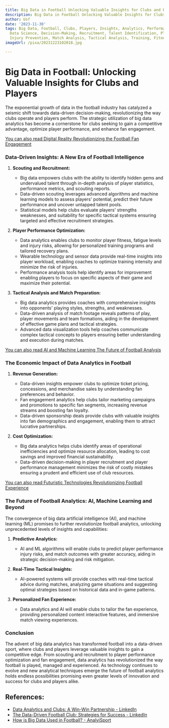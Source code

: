 ```yaml
---
title: Big Data in Football Unlocking Valuable Insights for Clubs and Players
description: Big Data in Football Unlocking Valuable Insights for Clubs and Players
author: Usf
date: '2023-11-30'
tags: Big Data, Football, Clubs, Players, Insights, Analytics, Performance, Strategy,
  Data Science, Decision-Making, Recruitment, Talent Identification, Player Development,
  Injury Prevention, Match Analysis, Tactical Analysis, Training, Fitness, Coaching
imageUrl: /pixa/20231223102018.jpg

---
```

# **Big Data in Football: Unlocking Valuable Insights for Clubs and Players**

The exponential growth  of data in the  football industry has catalyzed a seismic shift towards data-driven decision-making,  revolutionizing the way clubs operate and players perform. The strategic utilization of big data analytics  has become a cornerstone for clubs seeking to gain a competitive advantage, optimize player performance,  and enhance fan  engagement.

[You can also read Digital Reality  Revolutionizing  the Football Fan Engagement](Digital%20Reality%20Revolutionizing%20the%20Football%20Fan%20Engagement)


###  **Data-Driven Insights: A New Era  of Football Intelligence**

1. **Scouting and Recruitment:**

   - Big data empowers clubs  with the ability to identify hidden gems and undervalued talent through in-depth analysis of  player statistics, performance metrics, and scouting  reports.
   - Data-driven scouting leverages advanced algorithms and machine learning models to assess players' potential, predict  their future performance and uncover untapped talent pools.
   - Statistical models help clubs evaluate  players' strengths weaknesses, and suitability for specific tactical systems ensuring targeted and effective recruitment strategies.

2. **Player Performance Optimization:**

   - Data analytics enables clubs to monitor  player fitness, fatigue levels and injury  risks, allowing for personalized training programs and tailored recovery plans.
    - Wearable technology and sensor data provide real-time insights into player workload, enabling coaches to optimize training intensity and minimize the risk of  injuries.
   - Performance analysis tools  help identify areas for improvement  enabling players to  focus on  specific aspects of their game and  maximize  their potential.

3. **Tactical Analysis and Match Preparation:**

     - Big data analytics provides coaches with comprehensive insights into opponents' playing styles, strengths, and weaknesses.
   - Data-driven analysis of match  footage reveals patterns of play, player movements and team formations, aiding in the development  of effective game plans and tactical strategies.
    - Advanced data visualization tools help coaches communicate complex  tactical concepts to players ensuring  better understanding and execution during matches.

[You can  also read AI and Machine Learning The Future of Football Analysis](AI%20and%20Machine%20Learning%20The%20Future%20of%20Football%20Analysis)


### **The Economic Impact of Data Analytics in Football**

1. **Revenue Generation:**

    -  Data-driven insights empower clubs to optimize ticket  pricing, concessions, and  merchandise sales by understanding fan preferences and behavior.
   - Fan engagement analytics help clubs tailor marketing  campaigns and promotions to specific fan segments, increasing revenue streams and boosting fan loyalty.
   - Data-driven sponsorship deals provide clubs with valuable  insights into fan demographics and engagement, enabling them to attract lucrative partnerships.

2. **Cost Optimization:**

   - Big data analytics helps clubs identify areas of operational inefficiencies and optimize resource allocation, leading to cost savings and improved financial sustainability.
    - Data-driven decision-making in player recruitment and player  performance management minimizes  the risk of  costly mistakes ensuring  a prudent and efficient  use of club resources.

[You can also read Futuristic  Technologies Revolutionizing Football Experience](Futuristic%20Technologies%20Revolutionizing%20Football%20Experience)


### **The Future  of Football Analytics: AI, Machine Learning and  Beyond**

The convergence of big data artificial intelligence  (AI), and machine learning (ML)  promises  to further revolutionize football analytics, unlocking unprecedented levels of insights and capabilities:

1. **Predictive Analytics:**

   - AI and ML algorithms will enable clubs to predict player performance  injury risks, and match outcomes with greater accuracy, aiding in strategic decision-making and risk mitigation.

2. **Real-Time Tactical  Insights:**

   - AI-powered systems will provide coaches with real-time tactical advice during matches,  analyzing game situations and suggesting optimal strategies based on historical data and in-game  patterns.

3. **Personalized Fan Experience:**

   - Data analytics and AI will enable clubs to tailor  the fan experience, providing personalized content interactive features, and immersive match  viewing experiences.

### **Conclusion**

The advent of  big data analytics has transformed football into a data-driven sport, where clubs and players leverage valuable  insights to  gain a competitive edge. From scouting and  recruitment to player performance optimization and fan engagement, data analytics has revolutionized the way football is played, managed and experienced. As technology continues to evolve and new analytical techniques emerge the future of football analytics  holds endless possibilities promising  even greater levels of innovation and success  for  clubs  and players alike.

## References:
- [Data Analytics and Clubs: A Win-Win Partnership - LinkedIn](https://www.linkedin.com/pulse/data-analytics-clubs-win-win-partnership-brandsen-sports)
- [The Data-Driven Football Club: Strategies for Success - LinkedIn](https://www.linkedin.com/pulse/data-driven-football-club-strategies-success-brandsen-sports)
- [How is Big Data Used in Football? - AnalyiSport](https://analyisport.com/insights/how-is-big-data-used-in-football/)
